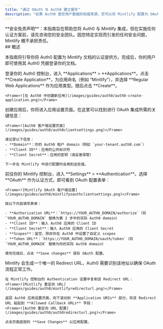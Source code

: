 ```yaml
---
title: "通过 OAuth 与 Auth0 建立握手"
description: "如果 Auth0 是您用户数据的权威来源，您可以将 Mintlify 配置为 OAuth 客户端应用来为您的用户执行认证。"
---
```


<Note>
  **安全免责声明**：本指南旨在帮助您将 Auth0 与 Mintlify 集成，但在实施任何认证方案前，请先咨询您的安全团队。因您特定实现而引发的任何安全问题，Mintlify 概不承担责任。
</Note>

<div id="overview">
  ## 概述
</div>

本指南将引导你将 Auth0 配置为 Mintlify 文档的认证提供方。完成后，你的用户即可使用其 Auth0 凭据登录你的文档。

<Steps>
  <Step title="在 Auth0 中创建 Regular Web Application">
    登录你的 Auth0 控制台，进入 **Applications** > **Applications**。点击 **Create Application**，为应用命名（例如 “Mintlify”），并选择 **Regular Web Applications** 作为应用类型。随后点击 **Create**。
    
    <Frame>![在 Auth0 中创建新应用](/images/guides/auth0/auth0-create-application.png)</Frame>
  </Step>
  <Step title="获取客户端信息">
    创建应用后，你将进入应用设置页面。在这里可以找到进行 OAuth 集成所需的关键信息：
    
    <Frame>![Auth0 客户端设置页面](/images/guides/auth0/auth0clientsettings.png)</Frame>
    
    请记录以下信息：
    - **Domain**：你的 Auth0 租户 domain（例如 `your-tenant.auth0.com`）
    - **Client ID**：应用的公共标识符
    - **Client Secret**：应用的密钥（请妥善保管）
    
    下一步在 Mintlify 中进行配置时会用到这些值。
  </Step>
  <Step title="设置 Mintlify 客户端">
    前往你的 Mintlify 控制台，进入 **Settings** > **Authentication**。选择 **OAuth** 作为认证方式，即可看到 OAuth 配置表单：
    
    <Frame>![Mintlify OAuth 客户端设置](/images/guides/auth0/mintlifyoauthclientsettings.png)</Frame>
    
    按以下内容填写表单：
    
    - **Authorization URL**：`https://YOUR_AUTH0_DOMAIN/authorize`（将 `YOUR_AUTH0_DOMAIN` 替换为第 2 步中的实际 Auth0 domain）
    - **Client ID**：输入 Auth0 应用的 Client ID
    - **Client Secret**：输入 Auth0 应用的 Client Secret
    - **Scopes**：留空，除非你在 Auth0 中设置了自定义 scopes
    - **Token URL**：`https://YOUR_AUTH0_DOMAIN/oauth/token`（将 `YOUR_AUTH0_DOMAIN` 替换为你的实际 Auth0 domain）
    
    填写完成后，点击 **Save changes** 保存 OAuth 配置。
  </Step>
  <Step title="配置回调 URL">
    Mintlify 会生成一个唯一的 Redirect URL，Auth0 需要识别该地址以确保 OAuth 流程正常工作。
    
    在 Mintlify 控制台的 Authentication 设置中复制该 Redirect URL：
    <Frame>![Mintlify 重定向 URL](/images/guides/auth0/mintlifyredirecturl.png)</Frame>
    
    返回 Auth0 应用设置页面，向下滚动到 **Application URIs** 部分，将该 Redirect URL 粘贴到 **Allowed Callback URLs** 字段：
    <Frame>![Auth0 重定向 URL 配置](/images/guides/auth0/auth0redirecturl.png)</Frame>
    
    点击页面底部的 **Save Changes** 以应用配置。
  </Step>
</Steps>